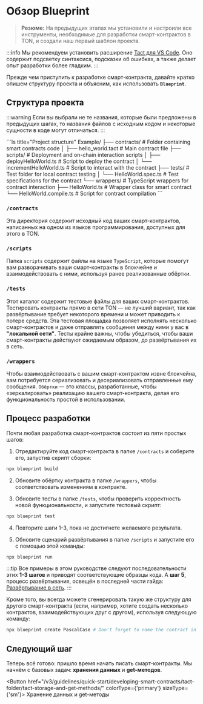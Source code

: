 
# Обзор Blueprint

> **Резюме:** На предыдущих этапах мы установили и настроили все инструменты, необходимые для разработки смарт-контрактов в TON, и создали наш первый шаблон проекта.

:::info
Мы рекомендуем установить расширение [Tact для VS Code](https://marketplace.visualstudio.com/items?itemName=tonstudio.vscode-tact). Оно содержит подсветку синтаксиса, подсказки об ошибках, а также делает опыт разработки более гладким.
:::

Прежде чем приступить к разработке смарт-контракта, давайте кратко опишем структуру проекта и объясним, как использовать **`Blueprint`**.

## Структура проекта

:::warning
Если вы выбрали не те названия, которые были предложены в предыдущих шагах, то названия файлов с исходным кодом и некоторые сущности в коде могут отличаться.
:::

<Tabs groupId="language">
  <TabItem value="Tact" label="Tact">
    ```ls title="Project structure"
    Example/
    ├── contracts/           # Folder containing smart contracts code
    │   ├── hello_world.tact   # Main contract file
    ├── scripts/             # Deployment and on-chain interaction scripts
    │   ├── deployHelloWorld.ts     # Script to deploy the contract
    │   └── incrementHelloWorld.ts  # Script to interact with the contract
    ├── tests/               # Test folder for local contract testing
    │   └── HelloWorld.spec.ts      # Test specifications for the contract
    └── wrappers/            # TypeScript wrappers for contract interaction
    ├── HelloWorld.ts           # Wrapper class for smart contract
    └── HelloWorld.compile.ts   # Script for contract compilation
    ```
  </TabItem>
</Tabs>

### `/contracts`

Эта директория содержит исходный код ваших смарт-контрактов, написанных на одном из языков программирования, доступных для этого в TON.

### `/scripts`

Папка `scripts` содержит файлы на языке `TypeScript`, которые помогут вам разворачивать ваши смарт-контракты в блокчейне и взаимодействовать с ними, используя ранее реализованные обёртки.

### `/tests`

Этот каталог содержит тестовые файлы для ваших смарт-контрактов. Тестировать контракты прямо в сети TON — не лучший вариант, так как развёртывание требует некоторого времени и может приводить к потере средств. Эта тестовая площадка позволяет исполнять несколько смарт-контрактов и даже отправлять сообщения между ними у вас в **"локальной сети"**. Тесты крайне важны, чтобы убедиться, чтобы ваши смарт-контракты действуют ожидаемым образом, до развёртывания их в сеть.

### `/wrappers`

Чтобы взаимодействовать с вашим смарт-контрактом извне блокчейна, вам потребуется сериализовать и десериализовать отправленные ему сообщения. `Обёртки` — это классы, разработанные, чтобы «зеркалировать» реализацию вашего смарт-контракта, делая его функциональность простой в использовании.

## Процесс разработки

Почти любая разработка смарт-контрактов состоит из пяти простых шагов:

1. Отредактируйте код смарт-контракта в папке `/contracts` и соберите его, запустив скрипт сборки:

```bash
npx blueprint build
```

2. Обновите обёртку контракта в папке `/wrappers`, чтобы соответствовать изменениям в контракте.

3. Обновите тесты в папке `/tests`, чтобы проверить корректность новой функциональности, и запустите тестовый скрипт:

```bash
npx blueprint test
```

4. Повторите шаги 1-3, пока не достигнете желаемого результата.

5. Обновите сценарий развёртывания в папке `/scripts` и запустите его с помощью этой команды:

```bash
npx blueprint run
```

:::tip
Все примеры в этом руководстве следуют последовательности этих **1-3 шагов** и приводят соответствующие образцы кода. А **шаг 5**, процесс развёртывания, освещён в последней части гайда: [Развёртывание в сеть](/v3/guidelines/quick-start/developing-smart-contracts/tact-folder/tact-deploying-to-network/).
:::

Кроме того, вы всегда можете сгенерировать такую же структуру для другого смарт-контракта (если, например, хотите создать несколько контрактов, взаимодействующих друг с другом), используя следующую команду:

```bash
npx blueprint create PascalCase # Don't forget to name the contract in PascalCase
```

## Следующий шаг

Теперь всё готово: пришло время начать писать смарт-контракты. Мы начнём с базовых задач: **хранения данных** и **get-методов**.

<Button href="/v3/guidelines/quick-start/developing-smart-contracts/tact-folder/tact-storage-and-get-methods/" colorType={'primary'} sizeType={'sm'}>
  Хранение данных и get-методы
</Button>

<Feedback />
